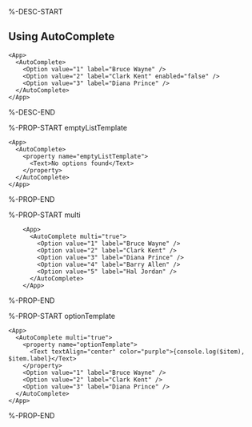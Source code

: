 %-DESC-START

## Using AutoComplete

```xmlui-pg copy display height="200px" name="Example: Using AutoComplete"
<App>
  <AutoComplete>
    <Option value="1" label="Bruce Wayne" />
    <Option value="2" label="Clark Kent" enabled="false" />
    <Option value="3" label="Diana Prince" />
  </AutoComplete>
</App>
```

%-DESC-END

%-PROP-START emptyListTemplate

```xmlui-pg copy display height="200px" name="Example: emptyListTemplate"
<App>
  <AutoComplete>
    <property name="emptyListTemplate">
      <Text>No options found</Text>
    </property>
  </AutoComplete>
</App>
```

%-PROP-END

%-PROP-START multi

```xmlui-pg copy display height="300px" name="Example: multi"
    <App>
      <AutoComplete multi="true">
        <Option value="1" label="Bruce Wayne" />
        <Option value="2" label="Clark Kent" />
        <Option value="3" label="Diana Prince" />
        <Option value="4" label="Barry Allen" />
        <Option value="5" label="Hal Jordan" />
      </AutoComplete>
    </App>
```

%-PROP-END

%-PROP-START optionTemplate

```xmlui-pg copy display height="300px" name="Example: optionTemplate"
<App>
  <AutoComplete multi="true">
    <property name="optionTemplate">
      <Text textAlign="center" color="purple">{console.log($item), $item.label}</Text>
    </property>
    <Option value="1" label="Bruce Wayne" />
    <Option value="2" label="Clark Kent" />
    <Option value="3" label="Diana Prince" />
  </AutoComplete>
</App>
```

%-PROP-END
